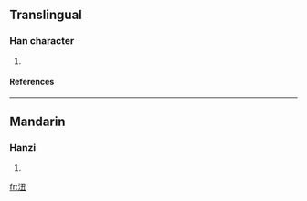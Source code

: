==Translingual==
===Han character===
{{Han char|rn=85|rad=水|as=04|sn=7|four=|canj=水弓土 (ENG)}}
# {{defn|Han|sort=水04}}
====References====
{{Han ref|kx=0611.080|dkj=17202|dj=1004.010|hdz=31575.010|uh=6C91|ud=27793}}

----
==Mandarin==
===Hanzi===
{{cmn-hanzi|pin=[[róu]] (rou2)|wg=jou<sup>2</sup>}}
# {{defn|Mandarin}}

[[fr:沑]]